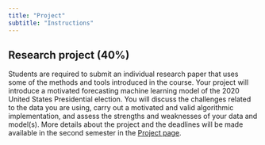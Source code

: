 ```yaml
---
title: "Project"
subtitle: "Instructions"
---
```


## Research project (40%)
Students are required to submit an individual research paper that uses some of the methods and tools introduced in the course.
Your project will introduce a motivated forecasting machine learning model of the 2020 United States Presidential election.
You will discuss the challenges related to the data you are using, carry out a motivated and valid algorithmic implementation, and assess the strengths and weaknesses of your data and model(s).
More details about the project and the deadlines will be made available in the second semester in the [Project page](tba.html).


